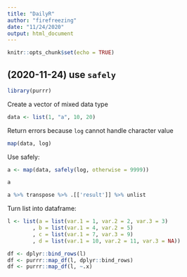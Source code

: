 ```yaml
---
title: "DailyR"
author: "firefreezing"
date: "11/24/2020"
output: html_document
---
```


```r
knitr::opts_chunk$set(echo = TRUE)
```

## (2020-11-24) use `safely`

```r
library(purrr)
```

Create a vector of mixed data type 
```r
data <- list(1, "a", 10, 20)
```

Return errors because `log` cannot handle character value
```r
map(data, log)
```

Use safely:
```r
a <- map(data, safely(log, otherwise = 9999))
```

```r
a
```

```r
a %>% transpose %>% .[['result']] %>% unlist
```

Turn list into dataframe:
```r
l <- list(a = list(var.1 = 1, var.2 = 2, var.3 = 3)
        , b = list(var.1 = 4, var.2 = 5)
        , c = list(var.1 = 7, var.3 = 9)
        , d = list(var.1 = 10, var.2 = 11, var.3 = NA))

df <- dplyr::bind_rows(l)
df <- purrr::map_df(l, dplyr::bind_rows)
df <- purrr::map_df(l, ~.x)
```

